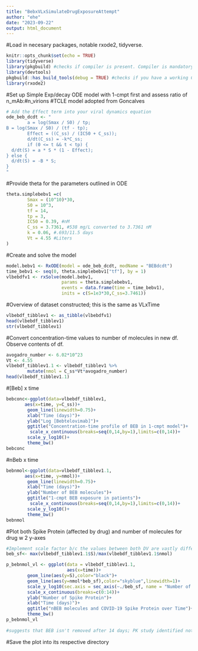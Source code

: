 ```yaml
---
title: "BebxVLxSimulateDrugExposureAttempt"
author: "ehe"
date: "2023-09-22"
output: html_document
---
```

#Load in necesary packages, notable rxode2, tidyverse. 
```r
knitr::opts_chunk$set(echo = TRUE)
library(tidyverse)
library(pkgbuild) #checks if compiler is present. Compiler is mandatory for RxODE
library(devtools)
pkgbuild::has_build_tools(debug = TRUE) #checks if you have a working C compiler
library(rxode2)
```

#Set up Simple Exp/decay ODE model with 1-cmpt first and assess ratio of n_mAb:#n_virions
#TCLE model adopted from Goncalves  
```r
# Add the Effect term into your viral dynamics equation 
ode_beb_dcdt <- "
        a = log(Smax / S0) / tp;
B = log(Smax / S0) / (tf - tp);
        Effect = ((C_ss) / (IC50 + C_ss));
        d/dt(C_ss) = -k*C_ss;
        if (0 <= t && t < tp) {
  d/dt(S) = a * S * (1 - Effect);
} else {
  d/dt(S) = -B * S;
}
"
```


#Provide theta for the parameters outlined in ODE 
```r
theta.simplebebv1 =c(
        Smax = (10^10)*30,
        S0 = 10^3,
        tf = 14,
        tp = 3,
        IC50 = 0.39, #nM
        C_ss = 3.7361, #538 mg/L converted to 3.7361 nM
        k = 0.06, #.693/11.5 days
        Vt = 4.55 #Liters 
)
```


#Create and solve the model 
```r
model.bebv1 <- RxODE(model = ode_beb_dcdt, modName = "BEBdcdt")
time_bebv1 <- seq(0, theta.simplebebv1["tf"], by = 1)
vlbebdfv1 <- rxSolve(model.bebv1, 
                     params = theta.simplebebv1,
                     events = data.frame(time = time_bebv1),
                     inits = c(S=1e3*30,C_ss=3.7461))

```


#Overview of dataset constructed; this is the same as VLxTime
```r
vlbebdf_tibblev1 <- as_tibble(vlbebdfv1)
head(vlbebdf_tibblev1)
str(vlbebdf_tibblev1)

```

#Convert concentration-time values to number of molecules in new df. Observe contents of df. 
```r
avogadro_number <- 6.02*10^23
Vt <- 4.55
vlbebdf_tibblev1.1 <- vlbebdf_tibblev1 %>% 
        mutate(nmol = C_ss*Vt*avogadro_number)
head(vlbebdf_tibblev1.1)
```


#[Beb] x time
```r
bebconc<-ggplot(data=vlbebdf_tibblev1,
       aes(x=time, y=C_ss))+
        geom_line(linewidth=0.75)+
        xlab("Time (days)")+
        ylab("Log [Bebtelovimab]")+
        ggtitle("Concentration-time profile of BEB in 1-cmpt model")+
         scale_x_continuous(breaks=seq(0,14,by=1),limits=c(0,14))+
        scale_y_log10()+
        theme_bw()
bebconc
```

#nBeb x time
```r
bebnmol<-ggplot(data=vlbebdf_tibblev1.1,
       aes(x=time, y=nmol))+
        geom_line(linewidth=0.75)+
        xlab("Time (days)")+
        ylab("Number of BEB molecules")+
        ggtitle("1-cmpt BEB exposure in patients")+
         scale_x_continuous(breaks=seq(0,14,by=1),limits=c(0,14))+
        scale_y_log10()+
        theme_bw()
bebnmol
```

#Plot both Spike Protein (affected by drug) and number of molecules for drug w 2 y-axes 
```r
#Implement scale factor b/c the values between both DV are vastly different 
beb_sf<- max(vlbebdf_tibblev1.1$S)/max(vlbebdf_tibblev1.1$nmol)

p_bebnmol_vl <- ggplot(data = vlbebdf_tibblev1.1,
                       aes(x=time))+
        geom_line(aes(y=S),color="black")+
        geom_line(aes(y=nmol*beb_sf),color="skyblue",linewidth=1)+
        scale_y_log10(sec.axis = sec_axis(~./beb_sf, name = "Number of BEB Molecules"))+
        scale_x_continuous(breaks=c(0:14))+
        ylab("Number of Spike Protein")+
        xlab("Time (days)")+
        ggtitle("nBEB molecules and COVID-19 Spike Protein over Time")+
        theme_bw()
p_bebnmol_vl
        
#suggests that BEB isn't removed after 14 days; PK study identified notable amounts after 270 days
```

#Save the plot into its respective directory 
```r

```

